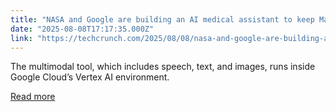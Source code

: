 ```yaml
---
title: "NASA and Google are building an AI medical assistant to keep Mars-bound astronauts healthy"
date: "2025-08-08T17:17:35.000Z"
link: "https://techcrunch.com/2025/08/08/nasa-and-google-are-building-an-ai-medical-assistant-to-keep-mars-bound-astronauts-healthy/"
---
```


The multimodal tool, which includes speech, text, and images, runs inside Google Cloud’s Vertex AI environment. 

[Read more](https://techcrunch.com/2025/08/08/nasa-and-google-are-building-an-ai-medical-assistant-to-keep-mars-bound-astronauts-healthy/)
